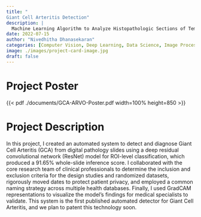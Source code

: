 ```yaml
---
title: "
Giant Cell Arteritis Detection"
description: |
  Machine Learning Algorithm to Analyze Histopathologic Sections of Temporal Artery Biopsy Specimens
date: 2022-07-15
author: "Nivedhitha Dhanasekaran"
categories: [Computer Vision, Deep Learning, Data Science, Image Processing, Statistical Analysis, Research]
image: ./images/project-card-image.jpg
draft: false
---
```


# Project Poster

<!-- <br> -->
<!-- <div style="display: flex; flex-direction: row; align-items: center; justify-content: center;"> -->
<!--   <img src="./images/project-card-image.png" alt="Broken image."> -->
<!-- </div> -->
<!-- </br>\ -->

{{< pdf ./documents/GCA-ARVO-Poster.pdf width=100% height=850 >}}


# Project Description

In this project, I created an automated system to detect and diagnose Giant Cell Arteritis (GCA) from digital pathology slides using a deep residual convolutional network (ResNet) model for ROI-level classification, which produced a 91.65% whole-slide inference score. I collaborated with the core research team of clinical professionals to determine the inclusion and exclusion criteria for the design studies and randomized datasets, rigorously moved dates to protect patient privacy, and employed a common naming strategy across multiple health databases. Finally, I used GradCAM representations to visualize the model's findings for medical specialists to validate. This system is the first published automated detector for Giant Cell Arteritis, and we plan to patent this technology soon.